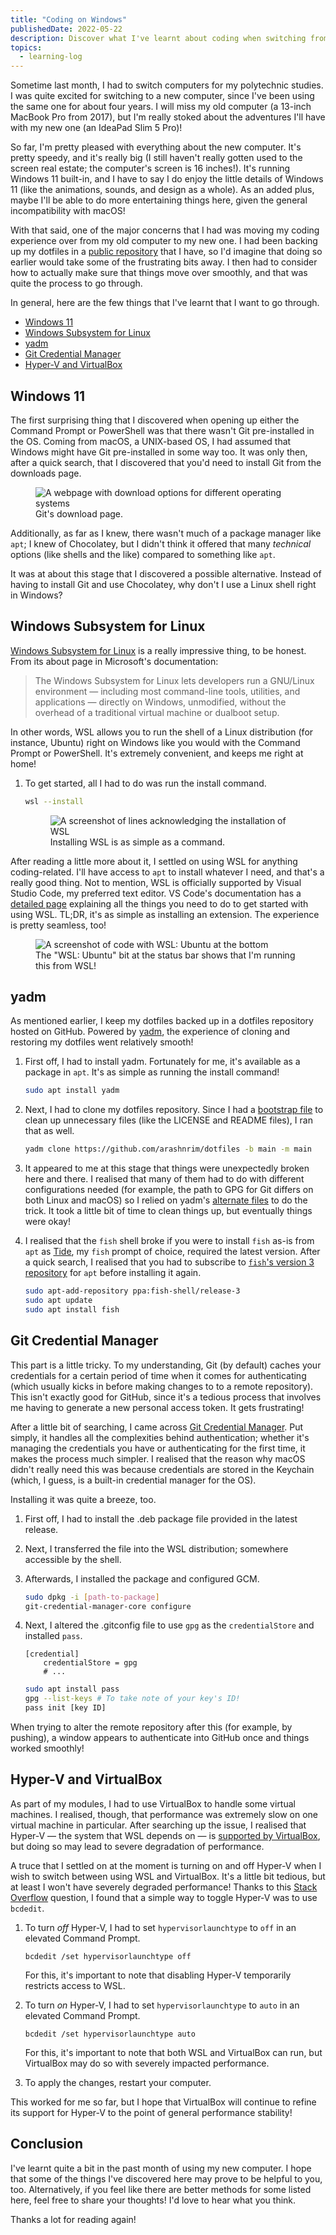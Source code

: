```yaml
---
title: "Coding on Windows"
publishedDate: 2022-05-22
description: Discover what I've learnt about coding when switching from macOS to Windows.
topics:
  - learning-log
---
```


Sometime last month, I had to switch computers for my polytechnic studies. I was quite excited for switching to a new computer, since I've been using the same one for about four years. I will miss my old computer (a 13-inch MacBook Pro from 2017), but I'm really stoked about the adventures I'll have with my new one (an IdeaPad Slim 5 Pro)!

So far, I'm pretty pleased with everything about the new computer. It's pretty speedy, and it's really big (I still haven't really gotten used to the screen real estate; the computer's screen is 16 inches!). It's running Windows 11 built-in, and I have to say I do enjoy the little details of Windows 11 (like the animations, sounds, and design as a whole). As an added plus, maybe I'll be able to do more entertaining things here, given the general incompatibility with macOS!

With that said, one of the major concerns that I had was moving my coding experience over from my old computer to my new one. I had been backing up my dotfiles in a [public repository](https://github.com/arashnrim/dotfiles) that I have, so I'd imagine that doing so earlier would take some of the frustrating bits away. I then had to consider how to actually make sure that things move over smoothly, and that was quite the process to go through.

In general, here are the few things that I've learnt that I want to go through.

- [Windows 11](#windows-11)
- [Windows Subsystem for Linux](#windows-subsystem-for-linux)
- [yadm](#yadm)
- [Git Credential Manager](#git-credential-manager)
- [Hyper-V and VirtualBox](#hyper-v-and-virtualbox)

## Windows 11

The first surprising thing that I discovered when opening up either the Command Prompt or PowerShell was that there wasn't Git pre-installed in the OS. Coming from macOS, a UNIX-based OS, I had assumed that Windows might have Git pre-installed in some way too. It was only then, after a quick search, that I discovered that you'd need to install Git from the downloads page.

<figure>
  <img
    src="/images/coding-on-windows/001.png"
    alt="A webpage with download options for different operating systems"
  />
  <figcaption>Git's download page.</figcaption>
</figure>

Additionally, as far as I knew, there wasn't much of a package manager like `apt`; I knew of Chocolatey, but I didn't think it offered that many _technical_ options (like shells and the like) compared to something like `apt`.

It was at about this stage that I discovered a possible alternative. Instead of having to install Git and use Chocolatey, why don't I use a Linux shell right in Windows?

## Windows Subsystem for Linux

[Windows Subsystem for Linux](https://docs.microsoft.com/en-us/windows/wsl/about) is a really impressive thing, to be honest. From its about page in Microsoft's documentation:

> The Windows Subsystem for Linux lets developers run a GNU/Linux environment — including most command-line tools, utilities, and applications — directly on Windows, unmodified, without the overhead of a traditional virtual machine or dualboot setup.

In other words, WSL allows you to run the shell of a Linux distribution (for instance, Ubuntu) right on Windows like you would with the Command Prompt or PowerShell. It's extremely convenient, and keeps me right at home!

1. To get started, all I had to do was run the install command.

   ```sh
   wsl --install
   ```

   <figure>
     <img
       src="/images/coding-on-windows/002.png"
       alt="A screenshot of lines acknowledging the installation of WSL"
     />
     <figcaption>Installing WSL is as simple as a command.</figcaption>
   </figure>

After reading a little more about it, I settled on using WSL for anything coding-related. I'll have access to `apt` to install whatever I need, and that's a really good thing. Not to mention, WSL is officially supported by Visual Studio Code, my preferred text editor. VS Code's documentation has a [detailed page](https://code.visualstudio.com/docs/remote/wsl) explaining all the things you need to do to get started with using WSL. TL;DR, it's as simple as installing an extension. The experience is pretty seamless, too!

<figure>
  <img
    src="/images/coding-on-windows/003.png"
    alt="A screenshot of code with WSL: Ubuntu at the bottom"
  />
  <figcaption>
    The "WSL: Ubuntu" bit at the status bar shows that I'm running this from
    WSL!
  </figcaption>
</figure>

## yadm

As mentioned earlier, I keep my dotfiles backed up in a dotfiles repository hosted on GitHub. Powered by [yadm](https://yadm.io), the experience of cloning and restoring my dotfiles went relatively smooth!

1. First off, I had to install yadm. Fortunately for me, it's available as a package in `apt`. It's as simple as running the install command!

   ```sh
   sudo apt install yadm
   ```

2. Next, I had to clone my dotfiles repository. Since I had a [bootstrap file](https://yadm.io/docs/bootstrap) to clean up unnecessary files (like the LICENSE and README files), I ran that as well.

   ```sh
   yadm clone https://github.com/arashnrim/dotfiles -b main -m main
   ```

3. It appeared to me at this stage that things were unexpectedly broken here and there. I realised that many of them had to do with different configurations needed (for example, the path to GPG for Git differs on both Linux and macOS) so I relied on yadm's [alternate files](https://yadm.io/docs/alternates) to do the trick. It took a little bit of time to clean things up, but eventually things were okay!

4. I realised that the `fish` shell broke if you were to install `fish` as-is from `apt` as [Tide](https://github.com/IlanCosman/tide), my `fish` prompt of choice, required the latest version. After a quick search, I realised that you had to subscribe to [`fish`'s version 3 repository](https://launchpad.net/~fish-shell/+archive/ubuntu/release-3) for `apt` before installing it again.

   ```sh
   sudo apt-add-repository ppa:fish-shell/release-3
   sudo apt update
   sudo apt install fish
   ```

## Git Credential Manager

This part is a little tricky. To my understanding, Git (by default) caches your credentials for a certain period of time when it comes for authenticating (which usually kicks in before making changes to to a remote repository). This isn't exactly good for GitHub, since it's a tedious process that involves me having to generate a new personal access token. It gets frustrating!

After a little bit of searching, I came across [Git Credential Manager](https://github.com/GitCredentialManager/git-credential-manager). Put simply, it handles all the complexities behind authentication; whether it's managing the credentials you have or authenticating for the first time, it makes the process much simpler. I realised that the reason why macOS didn't really need this was because credentials are stored in the Keychain (which, I guess, is a built-in credential manager for the OS).

Installing it was quite a breeze, too.

1. First off, I had to install the .deb package file provided in the latest release.

2. Next, I transferred the file into the WSL distribution; somewhere accessible by the shell.

3. Afterwards, I installed the package and configured GCM.

   ```sh
   sudo dpkg -i [path-to-package]
   git-credential-manager-core configure
   ```

4. Next, I altered the .gitconfig file to use `gpg` as the `credentialStore` and installed `pass`.

   ```text =".gitconfig"
   [credential]
       credentialStore = gpg
       # ...
   ```

   ```sh
   sudo apt install pass
   gpg --list-keys # To take note of your key's ID!
   pass init [key ID]
   ```

When trying to alter the remote repository after this (for example, by pushing), a window appears to authenticate into GitHub once and things worked smoothly!

## Hyper-V and VirtualBox

As part of my modules, I had to use VirtualBox to handle some virtual machines. I realised, though, that performance was extremely slow on one virtual machine in particular. After searching up the issue, I realised that Hyper-V — the system that WSL depends on — is [supported by VirtualBox](https://docs.oracle.com/en/virtualization/virtualbox/6.0/admin/hyperv-support.html), but doing so may lead to severe degradation of performance.

A truce that I settled on at the moment is turning on and off Hyper-V when I wish to switch between using WSL and VirtualBox. It's a little bit tedious, but at least I won't have severely degraded performance! Thanks to this [Stack Overflow](https://stackoverflow.com/questions/30496116/how-to-disable-hyper-v-in-command-line) question, I found that a simple way to toggle Hyper-V was to use `bcdedit`.

1. To turn _off_ Hyper-V, I had to set `hypervisorlaunchtype` to `off` in an elevated Command Prompt.

   ```
   bcdedit /set hypervisorlaunchtype off
   ```

   For this, it's important to note that disabling Hyper-V temporarily restricts access to WSL.

2. To turn _on_ Hyper-V, I had to set `hypervisorlaunchtype` to `auto` in an elevated Command Prompt.

   ```
   bcdedit /set hypervisorlaunchtype auto
   ```

   For this, it's important to note that both WSL and VirtualBox can run, but VirtualBox may do so with severely impacted performance.

3. To apply the changes, restart your computer.

This worked for me so far, but I hope that VirtualBox will continue to refine its support for Hyper-V to the point of general performance stability!

## Conclusion

I've learnt quite a bit in the past month of using my new computer. I hope that some of the things I've discovered here may prove to be helpful to you, too. Alternatively, if you feel like there are better methods for some listed here, feel free to share your thoughts! I'd love to hear what you think.

Thanks a lot for reading again!
